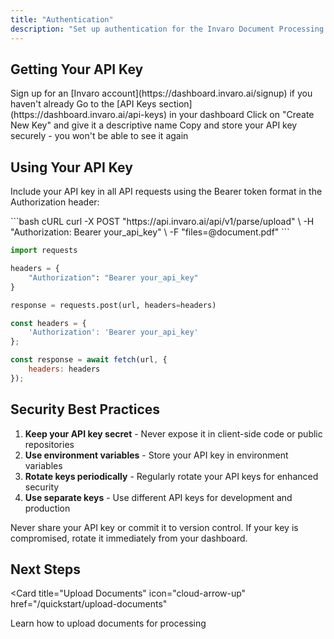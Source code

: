 ```yaml
---
title: "Authentication"
description: "Set up authentication for the Invaro Document Processing API"
---
```


## Getting Your API Key

<Steps>
  <Step title="Sign up for an Invaro account">
    Sign up for an [Invaro account](https://dashboard.invaro.ai/signup) if you haven't already
  </Step>
  <Step title="Navigate to the API Keys section">
    Go to the [API Keys section](https://dashboard.invaro.ai/api-keys) in your dashboard
  </Step>
  <Step title="Create a new API key">
    Click on "Create New Key" and give it a descriptive name
  </Step>
  <Step title="Store your API key securely">
    Copy and store your API key securely - you won't be able to see it again
  </Step>
</Steps>

## Using Your API Key

Include your API key in all API requests using the Bearer token format in the Authorization header:

<CodeGroup>
```bash cURL
curl -X POST "https://api.invaro.ai/api/v1/parse/upload" \
  -H "Authorization: Bearer your_api_key" \
  -F "files=@document.pdf"
```

```python Python
import requests

headers = {
    "Authorization": "Bearer your_api_key"
}

response = requests.post(url, headers=headers)
```

```javascript JavaScript
const headers = {
    'Authorization': 'Bearer your_api_key'
};

const response = await fetch(url, {
    headers: headers
});
```
</CodeGroup>

## Security Best Practices

1. **Keep your API key secret** - Never expose it in client-side code or public repositories
2. **Use environment variables** - Store your API key in environment variables
3. **Rotate keys periodically** - Regularly rotate your API keys for enhanced security
4. **Use separate keys** - Use different API keys for development and production

<Warning>
Never share your API key or commit it to version control. If your key is compromised, rotate it immediately from your dashboard.
</Warning>

## Next Steps

<Card
  title="Upload Documents"
  icon="cloud-arrow-up"
  href="/quickstart/upload-documents"
>
  Learn how to upload documents for processing
</Card> 